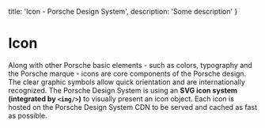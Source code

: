 
  title: 'Icon - Porsche Design System',
  description: 'Some description'
}

# Icon <ComponentStatus tagName="p-icon"></ComponentStatus>

Along with other Porsche basic elements - such as colors, typography and the Porsche marque - icons are core components
of the Porsche design. The clear graphic symbols allow quick orientation and are internationally recognized. The Porsche
Design System is using an **SVG icon system (integrated by `<img/>`)** to visually present an icon object. Each icon is
hosted on the Porsche Design System CDN to be served and cached as fast as possible.

<Configurator tagName="p-icon" story={iconStory} />
